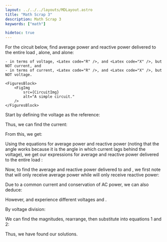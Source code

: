 ```yaml
---
layout: ../../../layouts/MDLayout.astro
title: "Math Scrap 3"
description: Math Scrap 3
keywords: ["math"]

hidetoc: true
---
```







<QuestionFrame>
    For the circuit below, find average power and reactive power delivered to the entire load <Latex code="\mathbf{Z} = R + jX" />, <Latex code="R" /> alone, and <Latex code="jX" /> alone:

    - in terms of voltage, <Latex code="R" />, and <Latex code="X" />, but NOT current, and
    - in terms of current, <Latex code="R" />, and <Latex code="X" />, but NOT voltage.

    <FiguresBlock>
        <FigImg
            src={CircuitImg}
            alt="A simple circuit."
        />
    </FiguresBlock>
</QuestionFrame>

Start by defining the voltage as the reference:

<DisplayLatex code="
    \mathbf{V} := V_m \phase{\ang{0}}
" />

Thus, we can find the current:

<DisplayLatex code="
    \frac{1}{\cos{\theta} + j \sin{\theta}}
        = \frac{1}{\cos{\theta} + j \sin{\theta}} \frac{\cos{\theta} - j \sin{\theta}}{\cos{\theta} - j \sin{\theta}}
        = \frac{\cos{\theta} - j \sin{\theta}}{\cos^2{\theta} + \sin^2{\theta}}
        = \cos{\theta} - j \sin{\theta}
        = \cos{(-\theta)} + j \sin{(-\theta)}
" />

<DisplayLatex code="
    \mathbf{I}
        = \frac{\mathbf{V}}{\mathbf{Z}}
        = \frac{V_m \phase{\ang{0}}}{\abs{\mathbf{Z}} \phase{\theta}}
        = \frac{V_m}{\abs{\mathbf{Z}}} \frac{1}{\cos{\theta} + j \sin{\theta}}
        %= \frac{V_m}{\abs{\mathbf{Z}}} \frac{1}{\cos{\theta} + j \sin{\theta}} \frac{\cos{\theta} - j \sin{\theta}}{\cos{\theta} - j \sin{\theta}}
        %= \frac{V_m}{\abs{\mathbf{Z}}} \frac{\cos{\theta} - j \sin{\theta}}{\cos^2{\theta} + \sin^2{\theta}}
        %= \frac{V_m}{\abs{\mathbf{Z}}} \frac{\cos{\theta} - j \sin{\theta}}{1}
        = \frac{V_m}{\abs{\mathbf{Z}}} \parens{\cos{(-\theta)} + j \sin{(-\theta)}}
        := I_m \phase{-\theta}
" />

From this, we get:

<GatherLatex code="
    \mathbf{V}
        = \mathbf{I} \mathbf{Z}
        \\
    V_m
        = \parens{R + jX} I_m \parens{\cos{\theta} - j \sin{\theta}}
        \\
    V_m \frac{1}{\cos{\theta} - j \sin{\theta}}
        = I_m \parens{R + jX}
        \\
    V_m \parens{\cos{\theta} + j \sin{\theta}}
        = I_m \parens{R + jX}
" />

<GatherLatex code="
    \mathbf{I}
        = \frac{\mathbf{V}}{\mathbf{Z}}
        \\
    I_m \parens{\cos{\theta} - j \sin{\theta}}
        = \frac{V_m}{R + jX}
        = \frac{V_m}{R + jX} \frac{R - jX}{R - jX}
        = \frac{V_m \parens{R - jX}}{R^2 + X^2}
" />

<AlignLatex code="
    V_m \cos{\theta} &= I_m R \\
    V_m \sin{\theta} &= I_m X \\
    I_m \cos{\theta} &= V_m \frac{R}{R^2 + X^2} \\
    I_m \sin{\theta} &= V_m \frac{X}{R^2 + X^2}
" />

Using the equations for average power and reactive power (noting that the angle <Latex code="\theta" /> works because it is the angle in which current lags behind the voltage), we get our expressions for average and reactive power delivered to the entire load <Latex code="\mathbf{Z}" />:

<DisplayLatex code="
    \boxed{
        P = \frac{1}{2} V_m I_m \cos{\theta}
    }
    \qquad
    \boxed{
        Q = \frac{1}{2} V_m I_m \sin{\theta}
    }
" />

<AlignatLatex eqcols={3} code="
    P_{\mathbf{Z}} &= \frac{1}{2} I_m \parens{I_m R} &
        \qquad & \Longrightarrow \qquad &
        P_{\mathbf{Z}} &= \frac{1}{2} I_m^2 R = I_{\text{rms}}^2 R
        \nonumber %\label{eq:z-avg-power-as-i-r-x}
        \\
    Q_{\mathbf{Z}} &= \frac{1}{2} I_m \parens{I_m X} &
        \qquad & \Longrightarrow \qquad &
        Q_{\mathbf{Z}} &= \frac{1}{2} I_m^2 X = I_{\text{rms}}^2 X
        \nonumber %\label{eq:z-rtv-power-as-i-r-x}
        \\
    P_{\mathbf{Z}} &= \frac{1}{2} V_m \parens{V_m \frac{R}{R^2 + X^2}} &
        \qquad & \Longrightarrow \qquad &
        P_{\mathbf{Z}} &= \frac{1}{2} V_m^2 \frac{R}{R^2 + X^2} = V_{\text{rms}}^2 \frac{R}{R^2 + X^2}
        \tag{1}
        \\
    Q_{\mathbf{Z}} &= \frac{1}{2} V_m \parens{V_m \frac{X}{R^2 + X^2}} &
        \qquad & \Longrightarrow \qquad &
        Q_{\mathbf{Z}} &= \frac{1}{2} V_m^2 \frac{X}{R^2 + X^2} = V_{\text{rms}}^2 \frac{X}{R^2 + X^2}
        \tag{2}
" />

Now, to find the average and reactive power delivered to <Latex code="R" /> and <Latex code="jX" />, we first note that <Latex code="R" /> will only receive average power while <Latex code="jX" /> will only receive reactive power:

<AlignLatex code="
    P_X &= 0 \\
    Q_R &= 0
" />

Due to a common current <Latex code="\mathbf{I}" /> and conservation of AC power, we can also deduce:

<AlignLatex code="
    P_R &= P_{\mathbf{Z}} = \frac{1}{2} I_m^2 R = I_{\text{rms}}^2 R \\
    Q_X &= Q_{\mathbf{Z}} = \frac{1}{2} I_m^2 X = I_{\text{rms}}^2 X
" />

However, <Latex code="R" /> and <Latex code="jX" /> experience different voltages <Latex code="\mathbf{V}_R := V_{Rm} \phase{\theta_R}" /> and <Latex code="\mathbf{V}_X := V_{Xm} \phase{\theta_X}" />.

By voltage division:

<AlignLatex code="
    \mathbf{V}_R
        &= \frac{R}{R + jX} \mathbf{V}
        = V_m \frac{R}{\mathbf{Z}}
        = V_m \frac{R}{\abs{\mathbf{Z}} \phase{\theta}}
        = V_m \frac{R}{\sqrt{R^2 + X^2} \parens{\cos{\theta} + j \sin{\theta}}}
        = V_m \frac{R}{\sqrt{R^2 + X^2}} \parens{\cos{(-\theta)} + j \sin{(-\theta)}}
        \\
    \mathbf{V}_X
        &= \frac{jX}{R + jX} \mathbf{V}
        = V_m \frac{jX}{\mathbf{Z}}
        = V_m \frac{jX}{\abs{\mathbf{Z}} \phase{\theta}}
        = V_m \frac{jX}{\sqrt{R^2 + X^2} \parens{\cos{\theta} + j \sin{\theta}}}
        = V_m \frac{X}{\sqrt{R^2 + X^2}} j \parens{\cos{(-\theta)} + j \sin{(-\theta)}}
" />

We can find the magnitudes, rearrange, then substitute into equations <Eqref>1</Eqref> and <Eqref>2</Eqref>:

<AlignatLatex eqcols={5} code="
    V_{Rm} &= V_m \frac{R}{\sqrt{R^2 + X^2}} &
        \qquad & \Longrightarrow \qquad &
        \frac{V_{Rm}^2}{R} &= V_m^2 \frac{R}{R^2 + X^2}
        \qquad & \Longrightarrow \qquad &
        P_R &= P_{\mathbf{Z}} = \frac{1}{2} V_m^2 \frac{R}{R^2 + X^2} = \frac{1}{2} \frac{V_{Rm}^2}{R} = \frac{V_{Rrms}^2}{R}
        \\
    V_{Xm} &= V_m \frac{X}{\sqrt{R^2 + X^2}} &
        \qquad & \Longrightarrow \qquad &
        \frac{V_{Xm}^2}{X} &= V_m^2 \frac{X}{R^2 + X^2}
        \qquad & \Longrightarrow \qquad &
        Q_X &= Q_{\mathbf{Z}} = \frac{1}{2} V_m^2 \frac{X}{R^2 + X^2} = \frac{1}{2} \frac{V_{Xm}^2}{X} = \frac{V_{Xrms}^2}{X}
" />

Thus, we have found our solutions.

